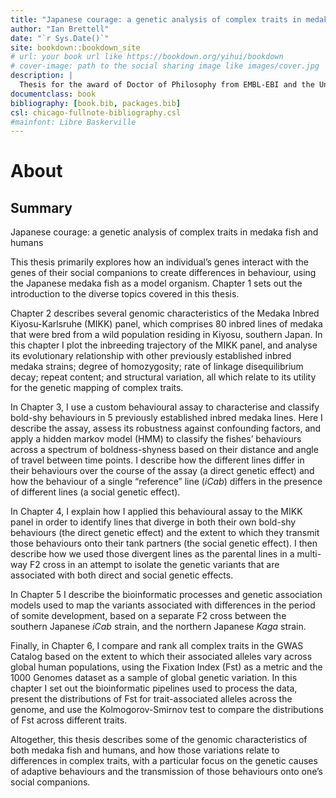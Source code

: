 ```yaml
---
title: "Japanese courage: a genetic analysis of complex traits in medaka fish and humans"
author: "Ian Brettell"
date: "`r Sys.Date()`"
site: bookdown::bookdown_site
# url: your book url like https://bookdown.org/yihui/bookdown
# cover-image: path to the social sharing image like images/cover.jpg
description: |
  Thesis for the award of Doctor of Philosophy from EMBL-EBI and the University of Cambridge.
documentclass: book
bibliography: [book.bib, packages.bib]
csl: chicago-fullnote-bibliography.csl
#mainfont: Libre Baskerville
---
```


# About {-}

## Summary

Japanese courage: a genetic analysis of complex traits in medaka fish and humans

This thesis primarily explores how an individual's genes interact with the genes of their social companions to create differences in behaviour, using the Japanese medaka fish as a model organism. Chapter 1 sets out the introduction to the diverse topics covered in this thesis. 

Chapter 2 describes several genomic characteristics of the Medaka Inbred Kiyosu-Karlsruhe (MIKK) panel, which comprises 80 inbred lines of medaka that were bred from a wild population residing in Kiyosu, southern Japan. In this chapter I plot the inbreeding trajectory of the MIKK panel, and analyse its evolutionary relationship with other previously established inbred medaka strains; degree of homozygosity; rate of linkage disequilibrium decay; repeat content; and structural variation, all which relate to its utility for the genetic mapping of complex traits.

In Chapter 3, I use a custom behavioural assay to characterise and classify bold-shy behaviours in 5 previously established inbred medaka lines. Here I describe the assay, assess its robustness against confounding factors, and apply a hidden markov model (HMM) to classify the fishes' behaviours across a spectrum of boldness-shyness based on their distance and angle of travel between time points. I describe how the different lines differ in their behaviours over the course of the assay (a direct genetic effect) and how the behaviour of a single "reference" line (*iCab*) differs in the presence of different lines (a social genetic effect).

In Chapter 4, I explain how I applied this behavioural assay to the MIKK panel in order to identify lines that diverge in both their own bold-shy behaviours (the direct genetic effect) and the extent to which they transmit those behaviours onto their tank partners (the social genetic effect). I then describe how we used those divergent lines as the parental lines in a multi-way F2 cross in an attempt to isolate the genetic variants that are associated with both direct and social genetic effects.

In Chapter 5 I describe the bioinformatic processes and genetic association models used to map the variants associated with differences in the period of somite development, based on a separate F2 cross between the southern Japanese *iCab* strain, and the northern Japanese *Kaga* strain. 

Finally, in Chapter 6, I compare and rank all complex traits in the GWAS Catalog based on the extent to which their associated alleles vary across global human populations, using the Fixation Index (Fst) as a metric and the 1000 Genomes dataset as a sample of global genetic variation. In this chapter I set out the bioinformatic pipelines used to process the data, present the distributions of Fst for trait-associated alleles across the genome, and use the Kolmogorov-Smirnov test to compare the distributions of Fst across different traits.

Altogether, this thesis describes some of the genomic characteristics of both medaka fish and humans, and how those variations relate to differences in complex traits, with a particular focus on the genetic causes of adaptive behaviours and the transmission of those behaviours onto one's social companions.